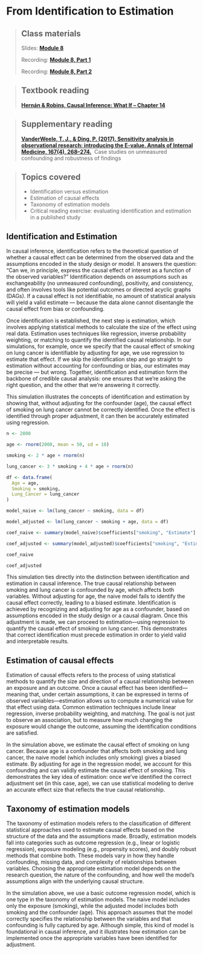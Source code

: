 # From Identification to Estimation  

> ## Class materials  
>
> Slides: [**Module 8**](https://your-slide-link.com)  
>
> Recording: [**Module 8, Part 1**](https://your-recording-link.com)  
>
> Recording: [**Module 8, Part 2**](https://your-recording-link.com)  

> ## Textbook reading  
>
> [**Hernán & Robins, Causal Inference: What If – Chapter 14**](https://static1.squarespace.com/static/675db8b0dd37046447128f5f/t/677676888e31cc50c2c33877/1735816881944/hernanrobins_WhatIf_2jan25.pdf)

> ## Supplementary reading  
>
> [**VanderWeele, T. J., & Ding, P. (2017). Sensitivity analysis in observational research: introducing the E-value. Annals of Internal Medicine, 167(4), 268–274.**](https://www.acpjournals.org/doi/10.7326/M16-2607)\  
> Case studies on unmeasured confounding and robustness of findings  
  
> ## Topics covered   
>
> -   Identification versus estimation  
> -   Estimation of causal effects
> -   Taxonomy of estimation models
> -   Critical reading exercise: evaluating identification and estimation in a published study

## Identification and Estimation  

In causal inference, identification refers to the theoretical question of whether a causal effect can be determined from the observed data and the assumptions encoded in the study design or model. It answers the question: "Can we, in principle, express the causal effect of interest as a function of the observed variables?" Identification depends on assumptions such as exchangeability (no unmeasured confounding), positivity, and consistency, and often involves tools like potential outcomes or directed acyclic graphs (DAGs). If a causal effect is not identifiable, no amount of statistical analysis will yield a valid estimate — because the data alone cannot disentangle the causal effect from bias or confounding.  

Once identification is established, the next step is estimation, which involves applying statistical methods to calculate the size of the effect using real data. Estimation uses techniques like regression, inverse probability weighting, or matching to quantify the identified causal relationship. In our simulations, for example, once we specify that the causal effect of smoking on lung cancer is identifiable by adjusting for age, we use regression to estimate that effect. If we skip the identification step and go straight to estimation without accounting for confounding or bias, our estimates may be precise — but wrong. Together, identification and estimation form the backbone of credible causal analysis: one ensures that we're asking the right question, and the other that we're answering it correctly.  

This simulation illustrates the concepts of identification and estimation by showing that, without adjusting for the confounder (age), the causal effect of smoking on lung cancer cannot be correctly identified. Once the effect is identified through proper adjustment, it can then be accurately estimated using regression.  

```r

n <- 2000

age <- rnorm(2000, mean = 50, sd = 10)

smoking <- 2 * age + rnorm(n)

lung_cancer <- 3 * smoking + 4 * age + rnorm(n)

df <- data.frame(
  Age = age,
  Smoking = smoking,
  Lung_Cancer = lung_cancer
)

model_naive <- lm(lung_cancer ~ smoking, data = df)

model_adjusted <- lm(lung_cancer ~ smoking + age, data = df)

coef_naive <- summary(model_naive)$coefficients["smoking", "Estimate"]

coef_adjusted <- summary(model_adjusted)$coefficients["smoking", "Estimate"]

coef_naive

coef_adjusted

```

This simulation ties directly into the distinction between identification and estimation in causal inference. The true causal relationship between smoking and lung cancer is confounded by age, which affects both variables. Without adjusting for age, the naive model fails to identify the causal effect correctly, leading to a biased estimate. Identification is achieved by recognizing and adjusting for age as a confounder, based on assumptions encoded in the study design or a causal diagram. Once this adjustment is made, we can proceed to estimation—using regression to quantify the causal effect of smoking on lung cancer. This demonstrates that correct identification must precede estimation in order to yield valid and interpretable results.  

## Estimation of causal effects  

Estimation of causal effects refers to the process of using statistical methods to quantify the size and direction of a causal relationship between an exposure and an outcome. Once a causal effect has been identified—meaning that, under certain assumptions, it can be expressed in terms of observed variables—estimation allows us to compute a numerical value for that effect using data. Common estimation techniques include linear regression, inverse probability weighting, and matching. The goal is not just to observe an association, but to measure how much changing the exposure would change the outcome, assuming the identification conditions are satisfied.  

In the simulation above, we estimate the causal effect of smoking on lung cancer. Because age is a confounder that affects both smoking and lung cancer, the naive model (which includes only smoking) gives a biased estimate. By adjusting for age in the regression model, we account for this confounding and can validly estimate the causal effect of smoking. This demonstrates the key idea of estimation: once we’ve identified the correct adjustment set (in this case, age), we can use statistical modeling to derive an accurate effect size that reflects the true causal relationship.  

## Taxonomy of estimation models  

The taxonomy of estimation models refers to the classification of different statistical approaches used to estimate causal effects based on the structure of the data and the assumptions made. Broadly, estimation models fall into categories such as outcome regression (e.g., linear or logistic regression), exposure modeling (e.g., propensity scores), and doubly robust methods that combine both. These models vary in how they handle confounding, missing data, and complexity of relationships between variables. Choosing the appropriate estimation model depends on the research question, the nature of the confounding, and how well the model's assumptions align with the underlying causal structure.  

In the simulation above, we use a basic outcome regression model, which is one type in the taxonomy of estimation models. The naive model includes only the exposure (smoking), while the adjusted model includes both smoking and the confounder (age). This approach assumes that the model correctly specifies the relationship between the variables and that confounding is fully captured by age. Although simple, this kind of model is foundational in causal inference, and it illustrates how estimation can be implemented once the appropriate variables have been identified for adjustment.  
